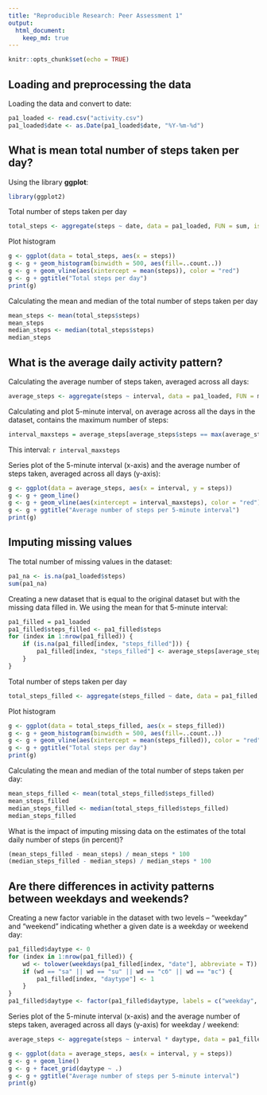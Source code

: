 ```yaml
---
title: "Reproducible Research: Peer Assessment 1"
output: 
  html_document:
    keep_md: true
---
```


```r
knitr::opts_chunk$set(echo = TRUE)
```

## Loading and preprocessing the data

Loading the data and convert to date:
```r
pa1_loaded <- read.csv("activity.csv")
pa1_loaded$date <- as.Date(pa1_loaded$date, "%Y-%m-%d")
```

## What is mean total number of steps taken per day?

Using the library **ggplot**:
```r
library(ggplot2)
```

Total number of steps taken per day
```r
total_steps <- aggregate(steps ~ date, data = pa1_loaded, FUN = sum, is.na = F)
```

Plot histogram
```r
g <- ggplot(data = total_steps, aes(x = steps))
g <- g + geom_histogram(binwidth = 500, aes(fill=..count..))
g <- g + geom_vline(aes(xintercept = mean(steps)), color = "red")
g <- g + ggtitle("Total steps per day")
print(g)
```

Calculating the mean and median of the total number of steps taken per day
```r
mean_steps <- mean(total_steps$steps)
mean_steps
median_steps <- median(total_steps$steps)
median_steps
```

## What is the average daily activity pattern?

Calculating the average number of steps taken, averaged across all days:
```r
average_steps <- aggregate(steps ~ interval, data = pa1_loaded, FUN = mean, is.na = F)
```

Calculating and plot 5-minute interval, on average across all the days in the dataset, contains the maximum number of steps:
```r
interval_maxsteps = average_steps[average_steps$steps == max(average_steps$steps), ]$interval
```

This interval: `r interval_maxsteps`

Series plot of the 5-minute interval (x-axis) and the average number of steps taken, averaged across all days (y-axis):
```r
g <- ggplot(data = average_steps, aes(x = interval, y = steps))
g <- g + geom_line()
g <- g + geom_vline(aes(xintercept = interval_maxsteps), color = "red")
g <- g + ggtitle("Average number of steps per 5-minute interval")
print(g)
```

## Imputing missing values

The total number of missing values in the dataset:
```r
pa1_na <- is.na(pa1_loaded$steps)
sum(pa1_na)
```

Creating a new dataset that is equal to the original dataset but with the missing data filled in. We using the mean for that 5-minute interval:
```r
pa1_filled = pa1_loaded
pa1_filled$steps_filled <- pa1_filled$steps
for (index in 1:nrow(pa1_filled)) {
    if (is.na(pa1_filled[index, "steps_filled"])) {
        pa1_filled[index, "steps_filled"] <- average_steps[average_steps$interval == pa1_filled[index, "interval"], ]$steps
    }
}
```

Total number of steps taken per day
```r
total_steps_filled <- aggregate(steps_filled ~ date, data = pa1_filled, FUN = sum)
```

Plot histogram
```r
g <- ggplot(data = total_steps_filled, aes(x = steps_filled))
g <- g + geom_histogram(binwidth = 500, aes(fill=..count..))
g <- g + geom_vline(aes(xintercept = mean(steps_filled)), color = "red")
g <- g + ggtitle("Total steps per day")
print(g)
```

Calculating the mean and median of the total number of steps taken per day:
```r
mean_steps_filled <- mean(total_steps_filled$steps_filled)
mean_steps_filled
median_steps_filled <- median(total_steps_filled$steps_filled)
median_steps_filled
```

What is the impact of imputing missing data on the estimates of the total daily number of steps (in percent)?
```r
(mean_steps_filled - mean_steps) / mean_steps * 100
(median_steps_filled - median_steps) / median_steps * 100
```

## Are there differences in activity patterns between weekdays and weekends?

Creating a new factor variable in the dataset with two levels -- "weekday" and "weekend" indicating whether a given date is a weekday or weekend day:
```r
pa1_filled$daytype <- 0
for (index in 1:nrow(pa1_filled)) {
    wd <- tolower(weekdays(pa1_filled[index, "date"], abbreviate = T))
    if (wd == "sa" || wd == "su" || wd == "сб" || wd == "вс") {
        pa1_filled[index, "daytype"] <- 1
    }
}
pa1_filled$daytype <- factor(pa1_filled$daytype, labels = c("weekday", "weekend"))
```

Series plot of the 5-minute interval (x-axis) and the average number of steps taken, averaged across all days (y-axis) for weekday / weekend:
```r
average_steps <- aggregate(steps ~ interval * daytype, data = pa1_filled, FUN = mean)

g <- ggplot(data = average_steps, aes(x = interval, y = steps))
g <- g + geom_line()
g <- g + facet_grid(daytype ~ .)
g <- g + ggtitle("Average number of steps per 5-minute interval")
print(g)
```

